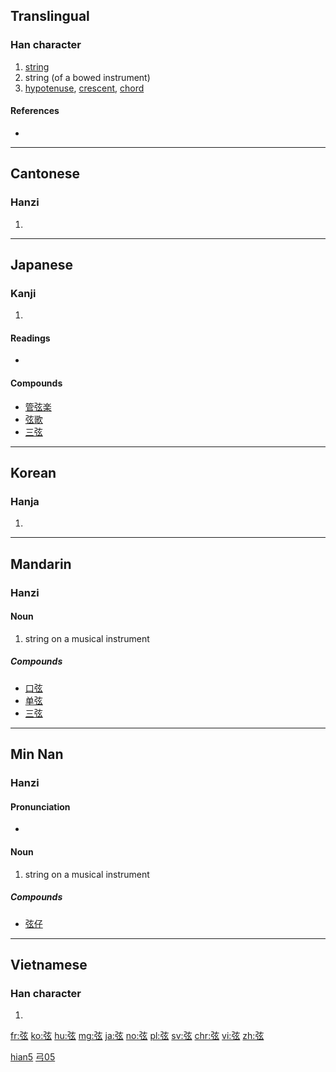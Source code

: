 {{also|絃}}
==Translingual==

===Han character===
{{Han char|rn=57|rad=弓|as=05|sn=8|four=1023<sub>2</sub>|canj=弓卜女戈 (NYVI)|ids=⿰[[弓]][[玄]]}}

# [[string]]
# string (of a bowed instrument)
# [[hypotenuse]], [[crescent]], [[chord]]

====References====
* {{Han ref|kx=0357.310|dkj=09754|dj=0674.130|hdz=20993.070|uh=5F26|ud=24358|bh=A9B6|bd=43446}}

----

==Cantonese==

===Hanzi===
{{yue-hanzi|jyut=[[jin4]], [[jyun4]]|y=yin4, yun4}}

# {{defn|lang=yue|sort=弓05}}

----

==Japanese==

===Kanji===
{{ja-kanji|grade=c|rs=弓05}}

# {{defn|lang=ja|sort=弓05}}

====Readings====
* {{ja-readings|goon=[[げん]] (gen)|kanon=[[けん]] (ken)|kun=[[つる]] (tsuru)}}

====Compounds====
* [[管弦楽]]
* [[弦歌]]
* [[三弦]]

----

==Korean==

===Hanja===
{{ko-hanja|hangeul=현|eumhun=|rv=hyeon|mr=hyŏn|y=hyen}}

# {{defn|lang=ko|sort=弓05}}

----

==Mandarin==
{{zh-hanzi-box|[[弦]]|[[弦]] or [[絃]]}}

===Hanzi===
{{cmn-hanzi|pin=[[xián]] ([[xian2]])|wg=hsien<sup>2</sup>}}

====Noun====
{{cmn-noun|ts|pin=xián|pint=xian2}}

# string on a musical instrument

=====Compounds=====
* [[口弦]]
* [[单弦]]
* [[三弦]]

----

==Min Nan==

===Hanzi===
{{nan-hanzi|poj=[[hiân]] (hian<sup>5</sup>)|tlpa=}}

====Pronunciation====
* {{IPA|[ hɪɛn˧˥ ]|lang=nan}}

====Noun====
{{nan-noun|ts|poj=hiân|pojt=hian5|rs=弓05}}

# {{context|literary|lang=nan|sort=弓05}} string on a musical instrument

=====Compounds=====
*[[弦仔]]

[[Category:Min Nan literary terms|hian5]]
[[Category:Min Nan literary terms|弓05]]

----

==Vietnamese==

===Han character===
{{vi-hantu|[[huyền]]|rs=弓05}}

# {{defn|lang=vi|sort=弓05}}

[[fr:弦]]
[[ko:弦]]
[[hu:弦]]
[[mg:弦]]
[[ja:弦]]
[[no:弦]]
[[pl:弦]]
[[sv:弦]]
[[chr:弦]]
[[vi:弦]]
[[zh:弦]]